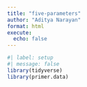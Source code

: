 ```yaml
---
title: "five-parameters"
author: "Aditya Narayan"
format: html
execute: 
  echo: false
---
```


```r
#| label: setup
#| message: false
library(tidyverse)
library(primer.data)
```

